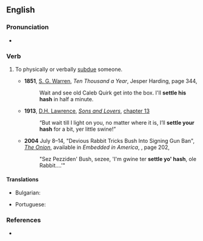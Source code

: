 ==English==

===Pronunciation===
* {{audio|en|En-au-settle someone's hash.ogg|Audio (AU)}}

===Verb===
{{en-verb|settles someone's hash|settling someone's hash|settled someone's hash|head=[[settle]] (someone's) [[hash]]}}
# {{lb|en|idiomatic}} To physically or verbally [[subdue]] someone.
#* '''1851''', [[w:Samuel Warren (English lawyer)|S. G. Warren]], ''Ten Thousand a Year'', Jesper Harding, page 344,
#*: Wait and see old Caleb Quirk get into the box. I'll '''settle his hash''' in half a minute.
#* '''1913''', [[w:D. H. Lawrence|D.H. Lawrence]], ''[[s:Sons_and_Lovers|Sons and Lovers]]'', [[s:Sons and Lovers/Chapter 13|chapter 13]]
#*: “But wait till I light on you, no matter where it is, I’ll '''settle your hash''' for a bit, yer little swine!”
#* '''2004''' July 8–14, "Devious Rabbit Tricks Bush Into Signing Gun Ban", ''[[w:The Onion|The Onion]]'', available in ''Embedded in America'', {{ISBN|1400054567}}, page 202,
#*: "Sez Pezziden' Bush, sezee, 'I'm gwine ter '''settle yo' hash''', ole Rabbit....'"
====Translations====
{{trans-top|To physically or verbally [[subdue]] someone.}}
* Bulgarian: {{t|bg|запушвам устата на}}
{{trans-mid}}
* Portuguese: {{t|pt|por alguém em seu devido lugar}}
{{trans-bottom}}

===References===
* {{R:OneLook}}